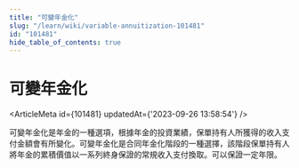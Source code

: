 ```yaml
---
title: "可變年金化"
slug: "/learn/wiki/variable-annuitization-101481"
id: "101481"
hide_table_of_contents: true
---
```



# 可變年金化

<ArticleMeta id={101481} updatedAt={'2023-09-26 13:58:54'} />
<div className='border-solid border-b border-t-0 my-4 border-[var(--ifm-color-gray-300)]' />

可變年金化是年金的一種選項，根據年金的投資業績，保單持有人所獲得的收入支付金額會有所變化。可變年金化是合同年金化階段的一種選擇，該階段保單持有人將年金的累積價值以一系列終身保證的常規收入支付換取。可以保證一定年限。
